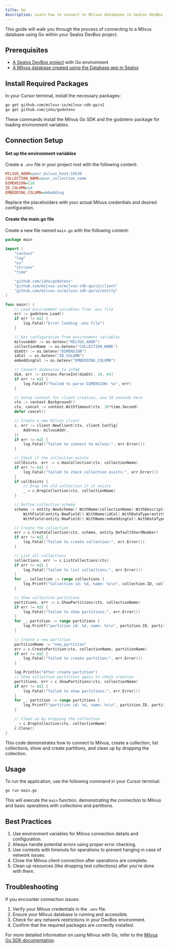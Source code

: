 ```yaml
---
title: Go
description: Learn how to connect to Milvus databases in Sealos DevBox using Go
---
```


This guide will walk you through the process of connecting to a Milvus database using Go within your Sealos DevBox project.

## Prerequisites

- [A Sealos DevBox project](/docs/guides/fundamentals/create-a-project) with Go environment
- [A Milvus database created using the Database app in Sealos](./)

## Install Required Packages

In your Cursor terminal, install the necessary packages:

```bash
go get github.com/milvus-io/milvus-sdk-go/v2
go get github.com/joho/godotenv
```

These commands install the Milvus Go SDK and the godotenv package for loading environment variables.

## Connection Setup

<div className='fd-steps [&_h4]:fd-step'>

#### Set up the environment variables

Create a `.env` file in your project root with the following content:

```ini title=".env"
MILVUS_ADDR=your_milvus_host:19530
COLLECTION_NAME=your_collection_name
DIMENSION=128
ID_COLUMN=id
EMBEDDING_COLUMN=embedding
```

Replace the placeholders with your actual Milvus credentials and desired configuration.

#### Create the main.go file

Create a new file named `main.go` with the following content:

```go title="main.go"
package main

import (
	"context"
	"log"
	"os"
	"strconv"
	"time"

	"github.com/joho/godotenv"
	"github.com/milvus-io/milvus-sdk-go/v2/client"
	"github.com/milvus-io/milvus-sdk-go/v2/entity"
)

func main() {
	// Load environment variables from .env file
	err := godotenv.Load()
	if err != nil {
		log.Fatal("Error loading .env file")
	}

	// Get configuration from environment variables
	milvusAddr := os.Getenv("MILVUS_ADDR")
	collectionName := os.Getenv("COLLECTION_NAME")
	dimStr := os.Getenv("DIMENSION")
	idCol := os.Getenv("ID_COLUMN")
	embeddingCol := os.Getenv("EMBEDDING_COLUMN")

	// Convert dimension to int64
	dim, err := strconv.ParseInt(dimStr, 10, 64)
	if err != nil {
		log.Fatalf("Failed to parse DIMENSION: %v", err)
	}

	// Setup context for client creation, use 10 seconds here
	ctx := context.Background()
	ctx, cancel := context.WithTimeout(ctx, 10*time.Second)
	defer cancel()

	// Create a new Milvus client
	c, err := client.NewClient(ctx, client.Config{
		Address: milvusAddr,
	})
	if err != nil {
		log.Fatal("failed to connect to milvus:", err.Error())
	}

	// Check if the collection exists
	collExists, err := c.HasCollection(ctx, collectionName)
	if err != nil {
		log.Fatal("failed to check collection exists:", err.Error())
	}
	if collExists {
		// Drop the old collection if it exists
		_ = c.DropCollection(ctx, collectionName)
	}

	// Define collection schema
	schema := entity.NewSchema().WithName(collectionName).WithDescription("this is the basic example collection").
		WithField(entity.NewField().WithName(idCol).WithDataType(entity.FieldTypeInt64).WithIsPrimaryKey(true).WithIsAutoID(false)).
		WithField(entity.NewField().WithName(embeddingCol).WithDataType(entity.FieldTypeFloatVector).WithDim(dim))

	// Create the collection
	err = c.CreateCollection(ctx, schema, entity.DefaultShardNumber)
	if err != nil {
		log.Fatal("failed to create collection:", err.Error())
	}

	// List all collections
	collections, err := c.ListCollections(ctx)
	if err != nil {
		log.Fatal("failed to list collections:", err.Error())
	}
	for _, collection := range collections {
		log.Printf("Collection id: %d, name: %s\n", collection.ID, collection.Name)
	}

	// Show collection partitions
	partitions, err := c.ShowPartitions(ctx, collectionName)
	if err != nil {
		log.Fatal("failed to show partitions:", err.Error())
	}
	for _, partition := range partitions {
		log.Printf("partition id: %d, name: %s\n", partition.ID, partition.Name)
	}

	// Create a new partition
	partitionName := "new_partition"
	err = c.CreatePartition(ctx, collectionName, partitionName)
	if err != nil {
		log.Fatal("failed to create partition:", err.Error())
	}

	log.Println("After create partition")
	// Show collection partitions again to check creation
	partitions, err = c.ShowPartitions(ctx, collectionName)
	if err != nil {
		log.Fatal("failed to show partitions:", err.Error())
	}
	for _, partition := range partitions {
		log.Printf("partition id: %d, name: %s\n", partition.ID, partition.Name)
	}

	// Clean up by dropping the collection
	_ = c.DropCollection(ctx, collectionName)
	c.Close()
}
```

This code demonstrates how to connect to Milvus, create a collection, list collections, show and create partitions, and clean up by dropping the collection.

</div>

## Usage

To run the application, use the following command in your Cursor terminal:

```bash
go run main.go
```

This will execute the `main` function, demonstrating the connection to Milvus and basic operations with collections and partitions.

## Best Practices

1. Use environment variables for Milvus connection details and configuration.
2. Always handle potential errors using proper error checking.
3. Use contexts with timeouts for operations to prevent hanging in case of network issues.
4. Close the Milvus client connection after operations are complete.
5. Clean up resources (like dropping test collections) after you're done with them.

## Troubleshooting

If you encounter connection issues:

1. Verify your Milvus credentials in the `.env` file.
2. Ensure your Milvus database is running and accessible.
3. Check for any network restrictions in your DevBox environment.
4. Confirm that the required packages are correctly installed.

For more detailed information on using Milvus with Go, refer to the [Milvus Go SDK documentation](https://github.com/milvus-io/milvus-sdk-go).
